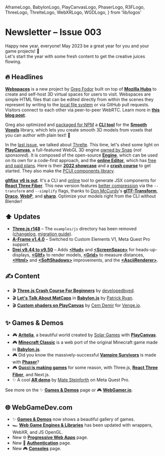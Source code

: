   AframeLogo,
  BabylonLogo,
  PlayCanvasLogo,
  PhaserLogo,
  R3FLogo,
  ThreeLogo,
  ThrelteLogo,
  WebXRLogo,
  WGDLogo,
} from 'lib/logos'

# Newsletter – Issue 003

<SubTitleDate value="2023-01-03" />

<NoBulletListStyles />
<NewsletterStyles />

Happy new year, everyone! May 2023 be a great year for you and your game projects! 🎉 <br />Let's start the year with some fresh content to get the creative juices flowing.

## 🔥 Headlines

[**Webspaces**](https://webspaces.space/) is a new project by [Greg Fodor](https://x.com/gfodor) built on top of [**Mozilla Hubs**](https://hubs.mozilla.com/) to create and self-host 3D virtual spaces for users to visit. Webspaces are simple HTML files that can be edited directly from within the scenes they represent by writing to the [local file system](https://developer.mozilla.org/en-US/docs/Web/API/File_System_Access_API) or via GitHub pull requests. Visitors connect to each other via peer-to-peer WebRTC. Learn more in [**this blog post**](https://gfodor.medium.com/rebooting-the-web-in-3d-with-webspaces-9e58847e042c).

Greg also optimized and [packaged for NPM](https://www.npmjs.com/package/smoothvoxels) a [**CLI tool**](https://github.com/webspace-sdk/svox-tools) for the [**Smooth Voxels**](https://svox.glitch.me/) library, which lets you create smooth 3D models from voxels that you can author with plain text! 🤯

<PlayCanvasLogo /> In the [last issue](/newsletter/002), we talked about
[Threlte](https://threlte.xyz/). This time, let's shed some light on
[**PlayCanvas**](https://playcanvas.com/), a full-featured WebGL 3D engine [owned by
Snap](https://techcrunch.com/2018/03/23/snap-reportedly-buys-its-own-3d-game-engine/) (_not
sponsored_). It is composed of the open-source [**Engine**](https://github.com/playcanvas/engine),
which can be used on its own for a code-first approach, and the [**online
Editor**](https://playcanvas.com/features), which has [free and paid
plans](https://playcanvas.com/plans). Here is their [**2022
showcase**](https://www.youtube.com/watch?v=46f73gp1_TU) and a [**crash
course**](https://developer.playcanvas.com/en/tutorials/crash-course/) to get started. They also
make the [PCUI components library](https://github.com/playcanvas/pcui).

<R3FLogo /> [**gltfjsx**](https://github.com/pmndrs/gltfjsx) [**v6 is
out**](https://x.com/0xca0a/status/1605566666066124802). It's a CLI and
[online](https://gltf.pmnd.rs/) tool to generate JSX components for [**React Three
Fiber**](https://docs.pmnd.rs/react-three-fiber). This new version features [better
compression](https://x.com/0xca0a/status/1608598267922636800) via the `--transform` and `--simplify`
flags, thanks to [Don McCurdy](https://www.donmccurdy.com/)'s
[**glTF-Transform**](https://gltf-transform.donmccurdy.com/),
[**Draco**](https://google.github.io/draco/), [**WebP**](https://developers.google.com/speed/webp),
and [**sharp**](https://sharp.pixelplumbing.com/). Optimize your models right from the CLI without
Blender!

## ⬆️ Updates

- <ThreeLogo /> [**Three.js r148**](https://x.com/threejs/status/1605849465864216578) – The
  `examples/js` directory has been removed
  ([changelog](https://github.com/mrdoob/three.js/releases/tag/r148), [migration
  guide](https://github.com/mrdoob/three.js/wiki/Migration-Guide)).
- <AframeLogo /> [**A-Frame v1.4.0**](https://github.com/aframevr/aframe/releases/tag/v1.4.0) –
  Switched to Custom Elements V1, Meta Quest Pro support.
- <R3FLogo /> [**Drei v9.44 to v9.50**](https://github.com/pmndrs/drei/releases) – Adds
  [**&lt;Hud&gt;**](https://x.com/0xca0a/status/1596945249905278980) and
  [**&lt;ScreenSpace&gt;**](https://github.com/pmndrs/drei#screenspace) for heads-up-displays,
  [**&lt;Gltf&gt;**](https://x.com/0xca0a/status/1606062196982566912) to render models,
  [**&lt;Grid&gt;**](https://drei.pmnd.rs/?path=/story/gizmos-grid--use-grid-scene-st) to measure
  distances, [**&lt;Html&gt;**](https://x.com/CantBeFaraz/status/1609975262862577665) and
  [**&lt;SoftShadows&gt;**](https://x.com/0xca0a/status/1609939896155652096) improvements, and the
  [**&lt;AsciiRenderer&gt;**](https://github.com/pmndrs/drei#asciirenderer).

## ✍️ Content

- 🎬 <ThreeLogo /> [**Three.js Crash Course For
  Beginners**](https://www.youtube.com/watch?v=_OwJV2xL8M8) by
  [developedbyed](https://x.com/developedbyed).
- 🎬 <BabylonLogo /> [**Let's Talk About MatCaps**](https://www.youtube.com/watch?v=UKMroF2n2jM) in
  [**Babylon.js**](https://www.babylonjs.com/) by [Patrick Ryan](https://x.com/patrickcryan).
- 🎬 <PlayCanvasLogo /> [**Custom shaders on
  PlayCanvas**](https://www.youtube.com/watch?v=hIUoe0GKyB4) by [Cem
  Demir](https://x.com/cemdemir) for [Venge.io](https://venge.io/).

## ✨ Games & Demos

- 🎮 <PlayCanvasLogo /> [**Aritelia**](https://aritelia.io/play/), a beautiful world created by [Solar
  Games](https://solargames.io/) with [**PlayCanvas**](https://playcanvas.com/).
- 🎮 <BabylonLogo /> [**Minecraft Classic**](https://classic.minecraft.net/) is a web port of the
  original Minecraft game made in [**Babylon.js**](https://www.babylonjs.com/).
- 🎮 <PhaserLogo /> Did you know the massively-successful [**Vampire
  Survivors**](https://poncle.itch.io/vampire-survivors) is made with
  [**Phaser**](https://phaser.io/)?
- 🎮 <ThreeLogo /> [**Gucci is making games**](https://www.gucci.com/us/en/st/gucci-games) for some
  reason, with Three.js, <R3FLogo /> [**React Three
  Fiber**](https://docs.pmnd.rs/react-three-fiber), and Next.js.
- ✨ <WebXRLogo /> <R3FLogo /> A cool [**AR
  demo**](https://x.com/MateSteinforth/status/1608794778061406209) by [Mate
  Steinforth](https://x.com/MateSteinforth) on Meta Quest Pro.

See more on the ✨ [**Games & Demos**](https://www.webgamedev.com/games-demos) page or 🎮 [**WebGamer.io**](https://webgamer.io/).

## 🌐 WebGameDev.com

- ✨ [**Games & Demos**](https://www.webgamedev.com/games-demos) now shows a beautiful gallery of games.
- 🏎 [**Web Game Engines & Libraries**](https://www.webgamedev.com/engines-libraries/web-game-engines-libraries) has been updated with wrappers, WebXR, and JS OpenGL.
- New 🌐 [**Progressive Web Apps**](https://www.webgamedev.com/publishing/pwa) page.
- New 🔑 [**Authentication**](https://www.webgamedev.com/backend/authentication) page.
- New 🎮 [**Consoles**](https://www.webgamedev.com/publishing/consoles) page.

<NewsletterFooter tweetId="1610311294967779328" />
